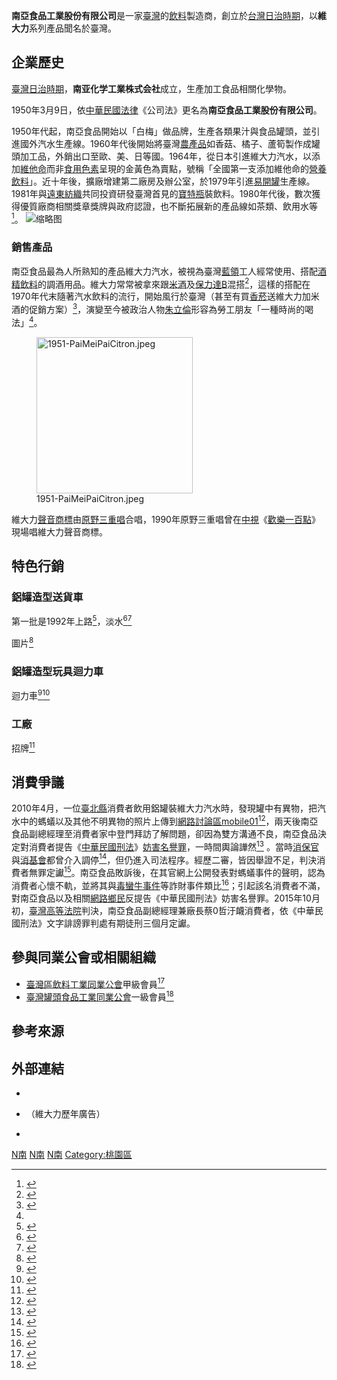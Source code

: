{{Infobox Company 
|company_name=南亞食品工業股份有限公司<br />
維大力飲料股份有限公司
|company_logo=[[檔案:Logo_維大力.png|檔案:Logo 維大力.png]]
|company_type=股份有限公司
|company_slogan=誠信是事業的命脈<br>
品質是最好的宣傳<br>
進步來自你的關懷<br>
<br>
| local_code_name             = TW
| local_code             = 43211808
|market_information=
|abbreviated_name=南亞食品
|foundation=1950年3月9日（前身為'''南亞化學工業株式會社'''）
|location={{TW}}<br>[[桃園市|桃園市]][[桃園區|桃園區]]桃鶯路411號<br>
|zip_code=
|area_served=
|telephone_no=+886 3 361-7133~5<br>0800-311-072
|chairman = [[蔡長祥|蔡長祥]]
|GM = 蔡仁雄
|industry=食品飲料製造業
|products=[[維大力汽水|維大力汽水]]、果汁飲料、 一般飲料、包裝水
|services=
|capital=[[新臺幣|新台幣]]114,000,000元（2013年6月）
|revenue=
|operating_income=
|profit=
|total_asset=
|net_asset=
|market_value=
|num_employees=40名(2007年新聞資料<ref name="縣長讚桃園之光">{{cite news|title=維大力深耕 縣長讚桃園之光|author=甘嘉雯|publisher=中國時報|quote=桃園廠區共設有5條生產線，共有40名員工，蔡廠長表示，由於生產幾乎都已經自動化，目前最重視品管......朱立倫表示，維大力加米酒加保力達B更是一種時尚的喝法，許多勞工朋友都愛喝，他說過去汽水飲料算是一種貴族飲料，但經過時代的變遷，現在的汽水與飲料已相當普及且大眾化。|date=2007-09-08}}</ref>)
|P/E ratio=
|earnings per share=
|Net asset value=
|accounting_period=
|parent=
|major_shareholder=
|divisions=
|subsid=
|homepage=http://www.vitali.com.tw/
|footnotes=資料來源：[http://gcis.nat.gov.tw/gps/gpsQuery/GpsQuery/query.do?cType=1&banNo=43211808# 商工登記資訊圖形化公示查詢服務]<br>
|width=200px}}
'''南亞食品工業股份有限公司'''是一家[[台灣|臺灣]]的[[飲料|飲料]]製造商，創立於[[台灣日治時期|台灣日治時期]]，以'''維大力'''系列產品聞名於臺灣。

== 企業歷史 ==
[[台灣日治時期|臺灣日治時期]]，'''南亚化学工業株式会社'''成立，生產加工食品相關化學物。

1950年3月9日，依[[中華民國法律|中華民國法律]]《公司法》更名為'''南亞食品工業股份有限公司'''。

1950年代起，南亞食品開始以「白梅」做品牌，生產各類果汁與食品罐頭，並引進國外汽水生產線。1960年代後開始將臺灣[[農產品|農產品]]如香菇、橘子、蘆筍製作成罐頭加工品，外銷出口至歐、美、日等國。1964年，從日本引進維大力汽水，以添加[[維他命|維他命]]而非[[食用色素|食用色素]]呈現的金黃色為賣點，號稱「全國第一支添加維他命的[[機能性飲料|營養飲料]]」。近十年後，擴廠增建第二廠房及辦公室，於1979年引進[[易開罐|易開罐]]生產線。1981年與[[遠東紡織|遠東紡織]]共同投資研發臺灣首見的[[寶特瓶|寶特瓶]]裝飲料。1980年代後，數次獲得優質廠商相關獎章獎牌與政府認證，也不斷拓展新的產品線如茶類、飲用水等<ref>{{cite web|title=關於維大力|url=http://www.vitali.com.tw/index.php/about/|accessdate=2013-06-23|deadurl=yes|archiveurl=https://web.archive.org/web/20130507035058/http://www.vitali.com.tw/index.php/about|archivedate=2013-05-07}}</ref>。
<!-- 注释出：[[File:1951-PaiMeiPaiCitron.jpeg|200px]] -->
[[File:維大力汽水2公升裝瓶(低解析度)_Vitali_Soda_Plastic_bottle_2_Litter(low_resolution).jpg|缩略图]]

=== 銷售產品 ===
南亞食品最為人所熟知的產品維大力汽水，被視為臺灣[[藍領|藍領]]工人經常使用、搭配[[酒精飲料|酒精飲料]]的調酒用品。維大力常常被拿來跟[[米酒|米酒]]及[[保力達B|保力達B]]混搭<ref>{{cite web|title=阿華鯊魚煙~《享東享c》|url=http://rossoneri.pixnet.net/blog/post/145967140-%E9%98%BF%E8%8F%AF%E9%AF%8A%E9%AD%9A%E7%85%99~%E3%80%8A%E4%BA%AB%E6%9D%B1%E4%BA%ABc%E3%80%8B|date=2013-04-28|accessdate=2013-06-23}}</ref>，這樣的搭配在1970年代末隨著汽水飲料的流行，開始風行於臺灣（甚至有買[[香菸|香菸]]送維大力加米酒的促銷方案）<ref>{{cite news|title=飲料市場之回顧與前瞻|author=沈榮洲|quote=維大力汽水目前在少數煙攤、雜貨店買煙奉送一盒維大力加米酒的火柴廣告，這箇廣告在無形之中建立起來，此調酒方式據調查在東部地區甚為風行。|date=1977-01-17|publisher=經濟日報|page=11版}}</ref>，演變至今被政治人物[[朱立倫|朱立倫]]形容為勞工朋友「一種時尚的喝法」<ref name="縣長讚桃園之光" />。

[[File:1951-PaiMeiPaiCitron.jpeg|250px]]

維大力[[聲音商標|聲音商標]]由[[原野三重唱|原野三重唱]]合唱，1990年原野三重唱曾在[[中視|中視]]《[[歡樂一百點|歡樂一百點]]》現場唱維大力聲音商標。

== 特色行銷 ==
=== 鋁罐造型送貨車 ===
第一批是1992年上路<ref>{{cite web|title=取自官網留言板問答|url=http://www.vitali.com.tw/index.php/guestbook/|quote=問：請問鋁罐裝的造型送貨車，是哪一年開始上路..1994 還是..在濱海公路上看到..很懷念^^答：您好，廣告車最早一批上路送貨是在民國81年(西元1992年)至今已快20年，目前在路上跑的幾乎是第一批之後的車輛謝謝您|date=2011-11-08|accessdate=2013-06-23|deadurl=yes|archiveurl=https://web.archive.org/web/20130603022915/http://www.vitali.com.tw/index.php/guestbook/|archivedate=2013-06-03}}</ref>，淡水<ref>{{cite web|title=當福佑宮遇上維大力|url=http://tamsuitour.pixnet.net/blog/post/48953788-%E7%95%B6%E7%A6%8F%E4%BD%91%E5%AE%AE%E9%81%87%E4%B8%8A%E7%B6%AD%E5%A4%A7%E5%8A%9B|date=2012-10-01|accessdate=2013-06-23}}</ref><ref>{{cite news|title=讓殘障者完成環島聖火接力|quote=維大力公司此次贊助兩輛汽車，跟隨聖火隊伍提供最佳後勤支援，使隊伍無後顧之憂，參與接力的殘障朋友都能具體感受來自維大力公司的關懷之心。當然，這兩輛贊助汽車是以維大力汽水罐頭造型，對民間企業而言，既能參與公益活動，又達到廣告效果，兩全其美。|publisher=民生報|date=1993-11-29|page=02版 體育新聞|accessdate=2013-06-23}}</ref>

圖片<ref>{{cite web|title=維大力在馬路上跑?|url=http://rexs.info/2011/01/victoria-ran-strongly-in-the-street/|date=2011-01-09|accessdate=2013-06-23}}{{dead link|date=2017年11月 |bot=InternetArchiveBot |fix-attempted=yes }}</ref>

=== 鋁罐造型玩具迴力車 ===

迴力車<ref>{{cite web|title=2011-04-03-【01y09m】金黃色的維大力|url=http://bulls0731.pixnet.net/blog/post/33701128-2011-04-03-%E3%80%9001y09m%E3%80%91%E9%87%91%E9%BB%83%E8%89%B2%E7%9A%84%E7%B6%AD%E5%A4%A7%E5%8A%9B|date=2011-04-10|accessdate=2013-06-23}}</ref><ref>{{cite web|title=【光陰的故事】維大力汽車|url=http://angelila.pixnet.net/blog/post/36337338-%E3%80%90%E5%85%89%E9%99%B0%E7%9A%84%E6%95%85%E4%BA%8B%E3%80%91%E7%B6%AD%E5%A4%A7%E5%8A%9B%E6%B1%BD%E8%BB%8A|date=2011-11-17|accessdate=2013-06-23}}{{dead link|date=2017年11月 |bot=InternetArchiveBot |fix-attempted=yes }}</ref>

=== 工廠 ===
招牌<ref>{{cite web|title=看可樂前看到超大罐維大力，路經南亞食品|url=http://hohobearhoho.pixnet.net/blog/post/33386024-%5B%E6%A1%83%E5%9C%92%5D%E8%B2%B3%E3%80%81%E7%9C%8B%E5%8F%AF%E6%A8%82%E5%89%8D%E7%9C%8B%E5%88%B0%E8%B6%85%E5%A4%A7%E7%BD%90%E7%B6%AD%E5%A4%A7%E5%8A%9B%EF%BC%8C%E8%B7%AF%E7%B6%93|date=2010-12-19|accessdate=2013-06-23}}</ref>

== 消費爭議 ==
2010年4月，一位[[新北市|臺北縣]]消費者飲用鋁罐裝維大力汽水時，發現罐中有異物，把汽水中的螞蟻以及其他不明異物的照片上傳到[[mobile01|網路討論區mobile01]]<ref>{{cite web|title=<101/08/16>昨晚的恐怖汽水~ 維大力(廠商提告消費者且敗訴定讞)|url=http://www.mobile01.com/topicdetail.php?f=37&t=1493801&m=f&p=1|accessdate=2013-06-23}}</ref>，兩天後南亞食品副總經理至消費者家中登門拜訪了解問題，卻因為雙方溝通不良，南亞食品決定對消費者提告《[[中華民國刑法|中華民國刑法]]》[[中華民國刑法罪名列表#妨害名譽與信用|妨害名譽罪]]，一時間輿論譁然<ref>{{cite news|title=汽水有螞蟻 維大力硬拗消費者火氣大|author=羅友志、王哲男|publisher=東森新聞|url=http://www.nownews.com/2010/04/05/11490-2588051.htm|accessdate=2013-06-23}}</ref>
。當時[[行政院消費者保護委員會|消保官]]與[[消基會|消基會]]都曾介入調停<ref>{{cite web|title=<101/08/16>昨晚的恐怖汽水~ 維大力(廠商提告消費者且敗訴定讞 )
|url=http://www.mobile01.com/topicdetail.php?f=37&t=1493801&p=389#19034616#19034616|quote=......前天(4/22)在消基會熱心的安排下，與維大力進行了一場和談。消基會吳主任擔心和談不順利，事先請蔡副總不要出席，也希望這是個沒有律師的場合，讓不動用「法」的前提下，雙方可以表明立場與想法......|date=2010-04-24|accessdate=2013-06-23}}</ref>，但仍進入司法程序。經歷二審，皆因舉證不足，判決消費者無罪定讞<ref>{{cite web|title=維大力消息 2012-09-06 螞蟻事件-臺灣高等法院刑事判決文|url=http://www.iyp.com.tw/033617133/frame/|accessdate=2013-06-23}}</ref>。南亞食品敗訴後，在其官網上公開發表對螞蟻事件的聲明，認為消費者心懷不軌，並將其與[[毒蠻牛事件|毒蠻牛事件]]等詐財事件類比<ref>{{cite web|title=2012-09-06螞蟻事件上訴判決說明|quote=回想99年4月5日到被告府上了解當日，在旁記者有提到摩斯漢堡、燦坤冷氣等事例(www.mobile01.com/topicdetail.php?f=37&t=1493801&p=426) #4254，試問如果當時也是一包大紅包壓驚，是否結果就不同？但本公司無法接受被用未經證實之不當言論文字，並僅以可能先加工後拍攝的圖片內容為依據。在公開、公眾場合散佈，致多年辛苦經營的商譽，及經濟活動之評價受到損害。希望此類行為(毒蠻牛、85度C被詐財www.nownews.com/2011/12/01/91-2762597.htm)能有法律制裁，及扼止有心人士利用廠商息事寧人的心態，只好堅持訴訟。|url=http://www.iyp.com.tw/033617133/frame/|accessdate=2013-06-23}}</ref>；引起該名消費者不滿，對南亞食品以及相關[[網路鄉民|網路鄉民]]反提告《中華民國刑法》妨害名譽罪。2015年10月初，[[臺灣高等法院|臺灣高等法院]]判決，南亞食品副總經理兼廠長蔡0哲汙衊消費者，依《中華民國刑法》文字誹謗罪判處有期徒刑三個月定讞。

== 參與同業公會或相關組織 ==
*[[台灣區飲料工業同業公會|臺灣區飲料工業同業公會]]甲級會員<ref>{{cite web|url=http://www.bia.org.tw/style/content/CN-02a/faq.asp?lang=1&customer_id=1135&name_id=16663&fid=34|title=台灣區飲料工業同業公會 會員名錄|accessdate=2013-06-23|archive-url=https://web.archive.org/web/20160305023628/http://www.bia.org.tw/style/content/CN-02a/faq.asp?lang=1&customer_id=1135&name_id=16663&fid=34|archive-date=2016-03-05|dead-url=yes}}</ref>
*[[台灣罐頭食品工業同業公會|臺灣罐頭食品工業同業公會]]一級會員<ref>{{cite web|url=http://www.canner.org.tw/GoWeb/include/index.php?Page=5-1&Member01=B0022|title=會員名錄 公會成員資訊|accessdate=2013-06-23}}</ref>

== 參考來源 ==
{{reflist|3}}

== 外部連結 ==
*{{Official website|http://www.vitali.com.tw}}
*{{YouTube|u=UCBLoMVIBw36_calj3G5kvaQ}}（維大力歷年廣告）
*{{facebook|vitali.fans|維大力}}
[[Category:台灣飲料公司|N南]]
[[Category:1939年成立的公司|N南]]
[[Category:總部位於桃園市的工商業機構|N南]]
[[Category:桃園區|Category:桃園區]]